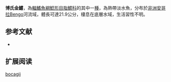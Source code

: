 {{Speciesbox
| name = 博氏金鱨
| image = 
| image_width = 250px
| image_caption = 
| status = LC
| status_system = IUCN3.1 
| genus = Chrysichthys
| species = bocagii
| authority = [[Boulenger|Boulenger]], 1910
| synonyms = *''Amarginops bocagii '',Boulenger, 1910 
}}

'''博氏金鱨'''，為[[輻鰭魚綱|輻鰭魚綱]][[鯰形目|鯰形目]][[脂鱨科|脂鱨科]]的其中一[[種|種]]，為熱帶淡水魚，分布於[[非洲|非洲]][[安哥拉|安哥拉]]Bengo河流域，體長可達21.9公分，棲息在底層水域，生活習性不明。

==参考文献==
*{{FishBase_species|genus=Chrysichthys|species=bocagii|year=2015|month=5}}

== 扩展阅读 ==
{{refbegin}}
{{wikispecies-inline|Chrysichthys bocagii|博氏金鱨}}
{{refend}}
{{Taxonbar|from=Q5645452}}

[[Category:金鱨屬|bocagii]]